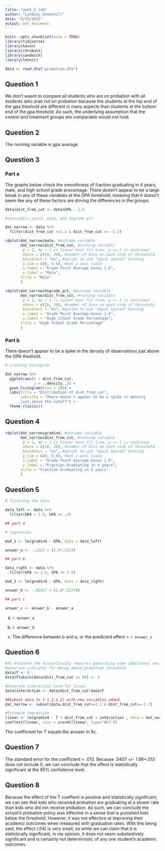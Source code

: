 ```yaml
---
title: "week_5_lab"
author: "Lindsey Greenhill"
date: "3/25/2022"
output: pdf_document
---
```


```r
knitr::opts_chunk$set(echo = TRUE)
library(tidyverse)
library(haven)
library(rdrobust)
library(sandwich)
library(lmtest)

data <- read_dta("probation.dta")
```

## Question 1

We don't waant to compare all students who are on probation with all students who arae not on probation because the students at the top end of the gpa theshold are different in many aspects than students at the bottom end of the gpa theshold. As such, the underlying assumption that the control and treatment groups are comparable would not hold. 

## Question 2

The running variable is gpa average

## Question 3

### Part a

The graphs below check the smoothness of fraction graduating in 4 years, male,
and high school grade precentage. There doesn't appear to be a large break in
any of these variables at the GPA threshold, meaning that it doesn't seem like
any of these factors are driving the differences in the groups.

```r

data$dist_from_cut <- data$GPA - 1.6

#totcredits_year1, male, and hsgrade_pct

dat_narrow <- data %>%
  filter(dist_from_cut <=1.2 & dist_from_cut >= -1.2)

rdplot(dat_narrow$male, #outcome variable
       dat_narrow$dist_from_cut, #running variable
        p = 1, #p = 1 is linear best fit line. p >= 2 is nonlinear
        nbins = c(20, 20), #number of bins on each side of threshold
        binselect = "es", #option to use "equal spaced" binning
        y.lim = c(0, 0.6), #Set y-axis scale
        x.label = "Grade Point Average minus 1.6", 
        y.label = "Male",
       title = "Male"
       )

rdplot(dat_narrow$hsgrade_pct, #outcome variable
       dat_narrow$dist_from_cut, #running variable
        p = 1, #p = 1 is linear best fit line. p >= 2 is nonlinear
        nbins = c(20, 20), #number of bins on each side of threshold
        binselect = "es", #option to use "equal spaced" binning
        x.label = "Grade Point Average minus 1.6", 
        y.label = "High School Grade Percentage",
       title = "High School Grade Percentage"
       )


```

### Part b

There doesn't appear to be a spike in the density of observations just above
the GPA theshold. 

```r

# creating histogram

dat_narrow %>%
  ggplot(aes(x = dist_from_cut,
             y = ..density..)) +
  geom_histogram(bins = 200) +
  labs(title = "Distribution of dist_from_cut",
       subtitle = "There doesn't appear to be a spike in density
       just above the cutoff") +
  theme_classic()


```


## Question 4

```r

rdplot(dat_narrow$gradin4, #outcome variable
       dat_narrow$dist_from_cut, #running variable
        p = 1, #p = 1 is linear best fit line. p >= 2 is nonlinear
        nbins = c(20, 20), #number of bins on each side of threshold
        binselect = "es", #option to use "equal spaced" binning
        y.lim = c(0, 0.6), #Set y-axis scale
        x.label = "Grade Point Average minus 1.6", 
        y.label = "Fraction Graduating in 4 years",
       title = "Fraction Graduating in 4 years"
       )

```

## Question 5

```r

# filtering the data

data_left <- data %>%
  filter(GPA < 1.6, GPA >= .4)

## part a

# regression

mod_1 <- lm(gradin4 ~ GPA, data = data_left)

answer_a <- -.1327 + (1.6*.2333)

## part b

data_right <- data %>%
  filter(GPA >= 1.6, GPA <= 2.8)

mod_2 <- lm(gradin4 ~ GPA, data = data_right)

answer_b <- -.05917 + (1.6*.21278)

## part c

answer_c <- answer_b - answer_a

```

a) `r answer_a`

b) `r answer_b`

c) The difference between b and a, or the predicted effect = `r answer_c`

## Question 6

```r

#To estimate the discontinuity requires generating some additional variables
#generate indicator for being above probation threshold
data$T <- 0
data$T[which(data$dist_from_cut >= 0)] <- 1

#Generate interaction term for linear
data$interaction <- data$dist_from_cut*data$T

##Subset data to [-1.2,1.2] with new variables added
dat_narrow <- subset(data,dist_from_cut<=1.2 & dist_from_cut>=-1.2)

#Estimate regression
linear <- lm(gradin4 ~ T + dist_from_cut + interaction , data = dat_narrow)
coeftest(linear, vcov = vcovHC(linear, type="HC1"))
```

The coefficient for T equals the answer in 5c. 

## Question 7

The standard error for the coefficient = .013. Because .0407 +/- 1.96*.013 does
not include 0, we can conclude that the effect is statistically significant at
the 95% confidence level.

## Question 8

Because the effect of the T coeffient is positive and statistically significant,
we can see that kids who received probation are graduating at a slower rate than
kids who did not receive probation. As such, we can conclude the school's
probation policy was effective in a sense that is punished kids below the
threshold. However, it was not effective at improving their academic outcomes
when measured with graduation rates. With this being said, the effect (.04) is
very small, so while we can claim that it is statistically significant, in my
opinion, it does not seem substantively significant and is certainly not
deterministic of any one student's academic outcomes.




